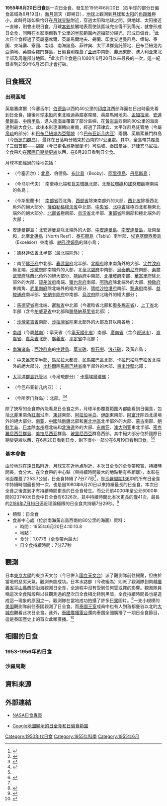 {{NoteTA
|G1=Toponym
|1=zh-cn:米沙鄢; zh-tw:維薩亞斯
}}
{{Infobox Solar eclipse
| Year        = 1955
| Month       = 6
| Day         = 20
| Type        = 日全食
| Image       = SE1955Jun20T.png
| Image size  = 200px
| Image intro = 1955年6月20日日全食路徑圖
  <!--   日食資料   -->
| Gamma       = -0.1528
| Mag         = 1.0776
| Saros       = 136
| Saros total = 71
| Saros seq   = 34
  <!--     食甚     -->
| Duration    = 7分7.7秒
| Location    = [[南海|南海]][[黃岩島|黃岩島]]西南約80公里的海面
| Coords      = {{coord|14|45.8|N|116|59.6|E}}
| Width       = 253.7公里
  <!--   開始時間   -->
| Partial     = 
| Start type  = 
| Centre      = 
| Greatest    = 4:10:10.8
  <!--     倒數     -->
| hour        = 04
| minute      = 10
| second      = 10
| Duration_s  = 
}}
'''1955年6月20日日食'''是一次日全食，發生於1955年6月20日（西半球的部分日偏食區域為6月19日）。[[新月|新月]]當天（即朔日），[[地球|地球]]上觀測到[[月球|月球]]和[[太阳|太阳]]的[[角距離|角距離]]極小，此時月球如果恰好在[[月球交點|月球交點]]附近，穿過太阳和地球之間，與地球、太阳接近一直線，則會出現日食。月球[[本影|本影]]接觸地表而使該區域完全得不到陽光，就會形成日全食，同時在本影兩側數千公里的[[半影|半影]]範圍內遮擋部分陽光，形成日偏食。<ref name="astron">{{cite web|author=樊忠玉|title=日（月）食|url=http://www.astron.ac.cn/bencandy-51-1630-1.htm|publisher=中国天文科普网|accessdate=2016-04-15|archive-date=2014-09-17|archive-url=https://web.archive.org/web/20140917080048/http://www.astron.ac.cn/bencandy-51-1630-1.htm|dead-url=no}}</ref>此次日全食經過了英屬塞席爾、英屬馬爾地夫、錫蘭、印度安達曼群島、缅甸、泰国、柬埔寨、寮國、南越、南海諸島、菲律宾、太平洋群島託管地、巴布亞紐幾內亞領地、英屬索羅門群島，日偏食則覆蓋了[[亚洲|亚洲]]中南部、[[非洲|非洲]]東部、澳大利亚東北半部及周邊部分地區。<ref name="NASAGIF">{{cite web|author=Fred Espenak|title=Total Solar Eclipse of 1955 Jun 20|url=http://eclipse.gsfc.nasa.gov/SEplot/SEplot1951/SE1955Jun20T.GIF|publisher=NASA Eclipse Web Site|accessdate=2016-04-15|archive-date=2020-10-24|archive-url=https://web.archive.org/web/20201024112219/https://eclipse.gsfc.nasa.gov/SEplot/SEplot1951/SE1955Jun20T.GIF|dead-url=no}}{{en}}</ref>此次日全食是自1080年6月20日以來最長的一次，這一紀錄直到2150年6月25日才會打破。

== 日食概況 ==
=== 出現區域 ===
英屬塞席爾（今塞舌尔）[[伯德島_(塞舌爾)|伯德島]]以西約40公里的[[印度洋|印度洋]]西部洋面在日出時最先看到日全食，隨後月球[[本影|本影]]向東北經過英屬塞席爾、英屬馬爾地夫、[[孟加拉灣|孟加拉灣]]、[[安達曼群島|安達曼群島]]、[[中南半島|中南半島]]，進入[[南海|南海]]並覆蓋了部分島嶼，在[[黃岩島|黃岩島]]西南約80公里的海面達到最大食分。此後本影逐漸轉向東南，經過了菲律宾、太平洋群島託管地（今屬[[帛琉|帛琉]]的部分）和[[巴布亞紐幾內亞領地|巴布亞紐幾內亞領地]]（今[[巴布亚新几内亚|巴布亚新几内亚]]）兩個{{link-en|聯合國託管地|United Nations Trust Territories}}、英屬索羅門群島（今[[所罗门群岛|所罗门群岛]]），最終在日落時分結束於{{link-en|哈夫琉阿島|Hạf'liua}}西南約17公里處。其中，全食帶共覆蓋了三個首都——錫蘭（今已更名爲斯里蘭卡）[[可倫坡|可倫坡]]、泰国[[曼谷|曼谷]]、菲律宾[[马尼拉|马尼拉]]。全食帶均在[[國際日期變更線|國際日期變更線]]以西，在6月20日看到日全食。

月球本影經過的陸地包括：
*{{flag|SYC|colonial|name=英屬塞席爾}}（今塞舌尔）：[[北島_(塞舌爾)|北島]]、伯德島、[[布比島|布比島]]（Booby）、[[阿里德島|阿里德島]]、[[丹尼斯島|丹尼斯島]]；
*{{flag|MDV|1953|name=英屬馬爾地夫}}（今马尔代夫）：南至{{link-en|法夫環礁|Faafu Atoll}}極北端和[[瓦夫環礁|瓦夫環礁]]北部，北至[[拉環礁|拉環礁]]和[[諾努環礁|諾努環礁]]極南端的各島；
*{{flag|CEY|1951}}（今斯里蘭卡）：[[南部省_(斯里蘭卡)|南部省]]西北角、[[西部省_(斯里蘭卡)|西部省]]除東南部外的大部、[[西北省_(斯里蘭卡)|西北省]]除極西北角外的絕大部分、[[薩伯勒格穆沃省|薩伯勒格穆沃省]]中北部、[[中央省_(斯里蘭卡)|中央省]]、[[北中省_(斯里蘭卡)|北中省]]除極西北和極東北端外的絕大部分、[[北部省_(斯里蘭卡)|北部省]]極南部、[[烏沃省|烏沃省]]北半部、[[東部省_(斯里蘭卡)|東部省]]除南部和極北端外的大部；
*{{IND}}安達曼群島：北安達曼島除北端外的大部、[[中安達曼島|中安達曼島]]、[[南安達曼島|南安達曼島]]，及南至{{link-en|南森蒂納爾島|South Sentinel Island}}和{{link-en|姊妹群島 (安達曼群島)|The Sisters (Andaman)|姊妹群島}}，北至[[北礁島|北礁島]]（North Reef）、[[泰布爾島|泰布爾島]]（Table）南半部、[[埃克塞爾西奧島|埃克塞爾西奧島]]（Excelsior）東南部、[[納孔達姆島|納孔達姆島]]的諸小島；
*{{MMR-1948}}：[[德林達依省|德林達依省]]北半部（最北端除外）；
*{{THA}}：南至[[佛丕府|佛丕府]]中北部、[[春武里府|春武里府]]北半部、[[北柳府|北柳府]]除東南角外的大部、[[尖竹汶府|尖竹汶府]]極北端、[[沙繳府|沙繳府]]除南端外的大部，北至[[北碧府|北碧府]]中南部、[[烏泰他尼府|烏泰他尼府]]南部、[[素攀武里府|素攀武里府]]除西北角外的絕大部分、[[猜納府|猜納府]]中南部、[[北欖坡府|北欖坡府]]南部、[[華富里府|華富里府]]除北部外的大部、[[碧差汶府|碧差汶府]]南端、[[猜也奔府|猜也奔府]]南部、[[呵叻府|呵叻府]]除北端外的大部、[[坤敬府|坤敬府]]東南角、[[武里南府|武里南府]]除北端外的絕大部分、[[瑪哈沙拉堪府|瑪哈沙拉堪府]]南部、[[黎逸府|黎逸府]]南部、[[益梭通府|益梭通府]]南半部、[[安納乍能府|安納乍能府]]中南部、[[烏汶府|烏汶府]]除北端外的絕大部分；
*{{KHM}}：[[馬德望省|馬德望省]]極北端、[[暹粒省|暹粒省]]中北部（今暹粒省北部和[[奧多棉吉省|奧多棉吉省]]）、[[上丁省|上丁省]]北半部（含今[[柏威夏省|柏威夏省]]中北部和[[臘塔納基里省|臘塔納基里省]]北部）；
*{{flag|Kingdom of Laos|name=寮國}}：[[沙灣拿吉省|沙灣拿吉省]]南部、[[沙拉灣省|沙拉灣省]]除東北部外的大部及其以南各地；
*{{flagicon|RVN}} [[越南国|南越]]（今屬[[越南|越南]]）：承天省（今[[承天順化省|承天順化省]]）南部、[[廣南省|廣南省]]（含今[[峴港市|峴港市]]）、[[崑嵩省|崑嵩省]]、[[嘉萊省|嘉萊省]]北部、[[廣義省|廣義省]]、[[平定省|平定省]]中北部；
*[[南海诸岛|南海诸岛]]：[[西沙群岛|西沙群岛]]的[[中建島|中建島]]、[[華光礁|華光礁]]、[[盤石嶼|盤石嶼]]、[[浪花礁|浪花礁]]，及黃岩島；
*{{flag|PHL|1936}}：[[中央呂宋|中央呂宋]]南半部、[[馬尼拉大都會|馬尼拉大都會]]、[[民馬羅巴區|民馬羅巴區]]北部、[[卡拉巴松|卡拉巴松]]除[[奎松省|奎松省]]北端外的絕大部分、[[比科爾|比科爾]]除[[馬斯巴特省|馬斯巴特省]]南半部外的大部、[[東米沙鄢|東米沙鄢]]北部；
*{{flagicon|USA|1912}} [[太平洋群島託管地|太平洋群島託管地]]（今帛琉部分）：[[卡揚埃爾環礁|卡揚埃爾環礁]]；
*{{flag|Territory of Papua and New Guinea}}（今巴布亚新几内亚）：{{link-en|努庫馬努環礁|Nukumanu Islands}}；
*{{flagicon|SLB|1956}} {{link-en|英屬索羅門群島|British Solomon Islands}}（今所罗门群岛）：{{link-en|翁通爪哇環礁|Ontong Java Atoll}}北部。<ref>{{cite web|author=Fred Espenak|title=Total Solar Eclipse of 1955 Jun 20 - Google Maps and Solar Eclipse Paths|url=http://eclipse.gsfc.nasa.gov/SEgoogle/SEgoogle1951/SE1955Jun20Tgoogle.html|publisher=NASA Eclipse Web Site|accessdate=2016-04-15|archive-date=2020-10-23|archive-url=https://web.archive.org/web/20201023234503/https://eclipse.gsfc.nasa.gov/SEgoogle/SEgoogle1951/SE1955Jun20Tgoogle.html|dead-url=no}}{{en}}</ref><ref>{{cite web|author=Xavier M. Jubier|title=Asie - Eclipse Totale de Soleil du 20 juin 1955 - Cartographie Interactive Google (Asia - 1955 June 20 Total Solar Eclipse - Interactive Google Map)|url=http://xjubier.free.fr/site_pages/solar_eclipses/TSE_1955_GoogleMapFull.html|accessdate=2016-04-15|archive-date=2019-11-04|archive-url=https://web.archive.org/web/20191104191743/http://xjubier.free.fr/site_pages/solar_eclipses/TSE_1955_GoogleMapFull.html|dead-url=no}}{{fr}}{{en}}</ref>

除了狹窄的全食帶內能看見日全食之外，月球半影覆蓋範圍內都能看到日偏食，包括[[北部非洲|北非]]東南角[[紅海|紅海]]沿岸、[[东部非洲|東非]]東部、[[阿拉伯半岛|阿拉伯半岛]]、[[巴列维王朝|伊朗]]東南部、[[阿富汗王國|阿富汗]]除西北邊境外的絕大部分、[[南亚|南亚]]、[[中國|中國]]除[[新疆省_(中華人民共和國)|新疆]]北部和[[中國東北地區|東北地區]]北半部外的大部、[[蒙古人民共和国|蒙古]]南部、[[朝鲜半岛|朝鲜半岛]]、[[日本|日本]]除[[本州|本州]]極北端和[[北海道|北海道]]外的大部、[[东南亚|东南亚]]、[[澳大利亚|澳大利亚]]東北半部、[[密克羅尼西亞群島|密克羅尼西亞群島]]、[[美拉尼西亚|美拉尼西亚]]群島、[[玻里尼西亞|玻里尼西亞]]群島西部。其中絕大部分位於國際日期變更線以西，在6月20日看到日食，剩下很小一部分在6月19日看到日食。<ref name="NASAGIF"/><ref>{{cite web|author=Fred Espenak|title=Catalog of Solar Eclipses (1901 to 2000)|url=http://eclipse.gsfc.nasa.gov/SEcat5/SE1901-2000.html|publisher=NASA Eclipse Web Site|accessdate=2016-04-15|archive-date=2008-08-29|archive-url=https://web.archive.org/web/20080829151131/http://eclipse.gsfc.nasa.gov/SEcat5/SE1901-2000.html|dead-url=no}}{{en}}</ref>

=== 基本參數 ===
由於地球在[[近日點和遠日點|遠日點]]附近，月球又在[[近地点|近地点]]附近，本次日全食的全食帶較寬，持續時間長，食分大。在全食帶的中心點（與持續時間最大的地點稍有些距離），本影在地面覆蓋了253.7公里，日全食持續了7分7.7秒<ref name="NASAGIF"/>，是[[日食沙羅週期136|沙羅周期136]]中的所有日全食中持續時間最長的一次，也是自1080年6月20日以來持續最長的日全食，本次日全食之後直到{{link-en|2150年6月25日日食|Solar eclipse of June 25, 2150|2150年6月25日}}才有持續時間更長的日全食發生。而公元前4000年至公元6000年間的23740次日食中日全食有6326次，其中持續時間比本次更長的僅41次，最長的[[2186年7月16日日食|2186年7月16日]]逼近理論極限的日全食共持續7分29秒。<ref>{{cite web|author=Fred Espenak|title=Total Solar Eclipses with Durations Exceeding 07m 00s: -3999 to 6000|url=http://eclipse.gsfc.nasa.gov/SEcatmax/SE-3999-6000MaxT.html|publisher=NASA Eclipse Web Site|accessdate=2016-04-15|archive-date=2014-12-31|archive-url=https://web.archive.org/web/20141231003618/http://eclipse.gsfc.nasa.gov/SEcatmax/SE-3999-6000MaxT.html|dead-url=no}}{{en}}</ref>

{{NoteUTC}}
* 類型：日全食
* 食甚中心處（位於南海黃岩島西南約80公里的海面）資料：
** 時間：1955年6月20日4:10:10.8
** 地點：{{coord|14|45.8|N|116|59.6|E}}
** 食分：1.0776（全食帶內最大）
** 日全食持續時間：7分7.7秒

== 觀測 ==
日本[[東京大學|東京大學]]的東京天文台（今已併入[[國立天文台|國立天文台]]）派了觀測隊前往錫蘭，但由於當地的惡劣天氣，觀測未能成功。日本水路部（今改組為{{link-ja|海洋情報部|海洋情報部}}）則派了觀測隊到南越[[廣義省|廣義省]][[平山縣_(越南)|平山縣]]{{link-en|平順社|Bình Thuận, Bình Sơn}}西部沿海觀測日全食，全過程中沒有受到任何雲或霧的影響。觀測隊員稱這次全食階段與以往觀測過的歷次日全食相比特別黑暗，全食持續時間長也是造成這一現象的原因之一。觀測隊在當地成功拍攝了許多[[日冕|日冕]]圖片。<ref>{{cite journal|author=Kuniji Saito|title=Photometry of the Solar Corona at the Eclipse on June 20, 1955|journal=Publications of the Astronomical Society of Japan|url=http://articles.adsabs.harvard.edu/full/1956PASJ....8..126S.html|volume=8|pages=126-141|accessdate=2016-04-19|archive-date=2020-05-13|archive-url=https://web.archive.org/web/20200513223051/http://articles.adsabs.harvard.edu/full/1956PASJ....8..126S.html}}{{en}}</ref>一支小規模的[[美国|美国]]觀測隊前往泰国觀測了日全食。而[[卻克里王朝|泰國王室]]成員中也有人到首都曼谷以北的[[大城府|大城府]]觀看此次日全食。此外，[[泰國廣播電台國際臺|泰國廣播電台]]還向泰国全國廣播了一期日全食節目，這是泰国歷史上的首次此類廣播。<ref>{{cite web|title=SOLAR ECLIPSES IN SIAM (THAILAND)|url=http://www.narit.or.th/en/index.php/public-outreach/articles-for-public/357-solar-eclipses-in-siam-thailand|publisher={{link-th|泰國國家天文研究所|สถาบันวิจัยดาราศาสตร์แห่งชาติ (องค์การมหาชน)}}|accessdate=2016-04-19|archive-url=https://web.archive.org/web/20160330231746/http://www.narit.or.th/en/index.php/public-outreach/articles-for-public/357-solar-eclipses-in-siam-thailand|archive-date=2016-03-30|dead-url=yes}}{{en}}</ref>

== 相關的日食 ==
=== 1953-1956年的日食 ===
{{Solar eclipse set 1953-1956}}

=== 沙羅周期 ===
{{Solar Saros series 136}}

== 資料來源 ==
{{reflist}}

== 外部連結 ==
{{日食主題}}
* [http://eclipse.gsfc.nasa.gov/solar.html NASA日食專頁]{{Wayback|url=http://eclipse.gsfc.nasa.gov/solar.html |date=20190108200537 }}{{en}}
{{Solar eclipse NASA reference|1951/SE1955Jun20T}}
* [http://xjubier.free.fr/site_pages/solar_eclipses/TSE_1955_GoogleMapFull.html Google地圖顯示的日全食和日偏食範圍]{{Wayback|url=http://xjubier.free.fr/site_pages/solar_eclipses/TSE_1955_GoogleMapFull.html |date=20191104191743 }}{{fr}}{{en}}

{{Solar eclipses
|nature=日全食
|previous=[[1954年12月25日日食|1954年12月25日日食]]
|natureprevious=日環食
|next=[[1955年12月14日日食|1955年12月14日日食]]
|naturenext=日環食
|previoussamenature=[[1954年6月30日日食|1954年6月30日日食]]
|nextsamenature=[[1956年6月8日日食|1956年6月8日日食]]
}}
{{日食}}

[[Category:1950年代日食|Category:1950年代日食]]
[[Category:1955年科學|Category:1955年科學]]
[[Category:1955年6月|Category:1955年6月]]
